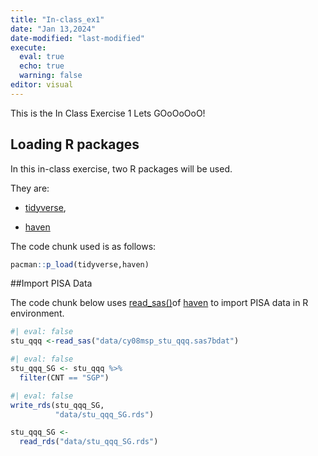 ```yaml
---
title: "In-class_ex1"
date: "Jan 13,2024"
date-modified: "last-modified"
execute: 
  eval: true
  echo: true
  warning: false
editor: visual
---
```


This is the In Class Exercise 1 Lets GOoOoOoO!

## Loading R packages

In this in-class exercise, two R packages will be used.

They are:

-   [tidyverse](https://www.tidyverse.org/),

-   [haven](https://www.tidyverse.org/)

The code chunk used is as follows:

```r
pacman::p_load(tidyverse,haven)
```

##Import PISA Data

The code chunk below uses [read_sas()](https://www.haven.tidyverse.org/reference/read_sas.html)of [haven](https://www.haven.tidyverse.org/index.html) to import PISA data in R environment.

```r
#| eval: false
stu_qqq <-read_sas("data/cy08msp_stu_qqq.sas7bdat")
```

```r
#| eval: false
stu_qqq_SG <- stu_qqq %>% 
  filter(CNT == "SGP")
```

```r
#| eval: false
write_rds(stu_qqq_SG,
          "data/stu_qqq_SG.rds")
```

```r
stu_qqq_SG <- 
  read_rds("data/stu_qqq_SG.rds")
```
